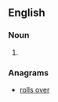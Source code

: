 {{also|roll-overs}}

==English==

===Noun===
{{head|en|noun plural form}}

# {{plural of|rollover|lang=en}}

===Anagrams===
* [[rolls over#English|rolls over]]
